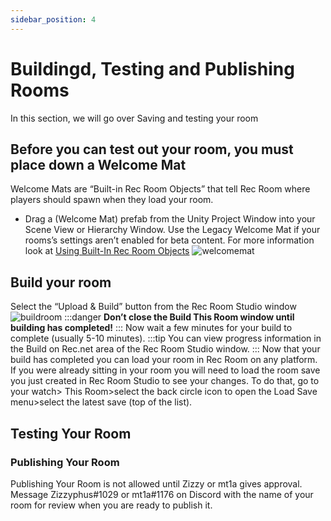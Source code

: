 ```yaml
---
sidebar_position: 4
---
```


# Buildingd, Testing and Publishing Rooms

In this section, we will go over Saving and testing your room
## Before you can test out your room, you must place down a Welcome Mat
Welcome Mats are “Built-in Rec Room Objects” that tell Rec Room where players should spawn when they load your room.

- Drag a (Welcome Mat) prefab from the Unity Project Window into your Scene View or Hierarchy Window. Use the Legacy Welcome Mat if your rooms’s settings aren’t enabled for beta content.  For more information look at [Using Built-In Rec Room Objects](/BuildinginRRS/builtin.md)
![welcomemat](/img/welcomemat.png)

## Build your room
Select the “Upload & Build” button from the Rec Room Studio window
![buildroom](/img/buildroom.png)
:::danger
**Don’t close the Build This Room window until building has completed!**
:::
Now wait a few minutes for your build to complete (usually 5-10 minutes). 
:::tip 
You can view progress information in the Build on Rec.net area of the Rec Room Studio window.
:::
Now that your build has completed you can load your room in Rec Room on any platform.  If you were already sitting in your room you will need to load the room save you just created in Rec Room Studio to see your changes. To do that, go to your watch> This Room>select the back circle icon to open the Load Save menu>select the latest save (top of the list).

## Testing Your Room




### Publishing Your Room
Publishing Your Room is not allowed until Zizzy or mt1a gives approval. Message Zizzyphus#1029 or mt1a#1176 on Discord with the name of your room for review when you are ready to publish it.


